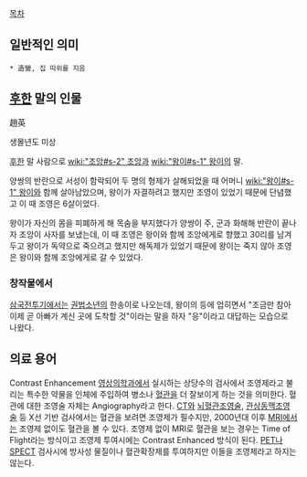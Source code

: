 [[목차]]
== 일반적인 의미 ==
 * 造營, 집 따위를 지음

== [[후한]] 말의 인물 ==
趙英

생몰년도 미상

[[후한]] 말 사람으로 [[wiki:"조앙#s-2" 조앙]]과 [[wiki:"왕이#s-1" 왕이]]의 딸.

양쌍의 반란으로 서성이 함락되어 두 명의 형제가 살해되었을 때 어머니 [[wiki:"왕이#s-1" 왕이]]와 함께 살아남았으며, 왕이가 자결하려고 했지만 조영이 있었기 때문에 단념했고 이 때 조영은 6살이었다.

왕이가 자신의 몸을 피폐하게 해 목숨을 부지했다가 양쌍이 주, 군과 화해해 반란이 끝나자 조앙이 사자를 보냈는데, 이 때 조영은 왕이와 함께 조앙에게로 향했고 30리를 남겨두고 왕이가 독약으로 죽으려고 했지만 해독제가 있었기 때문에 왕이는 죽지 않아 조영은 왕이와 함께 조앙에게로 갈 수 있었다.

=== 창작물에서 ===
[[삼국전투기]]에서는 [[권법소년]]의 한송이로 나오는데, 왕이의 등에 업히면서 "조금만 참아 이제 곧 아빠가 계신 곳에 도착할 것"이라는 말을 하자 "응"이라고 대답하는 모습으로 나왔다.

== 의료 용어 ==
Contrast Enhancement
[[영상의학과]]에서 실시하는 상당수의 검사에서 조영제라고 불리는 특수한 약물을 인체에 주입하여 병소나 [[혈관]]을 더 잘보이게 하는 것을 의미한다. 혈관에 대한 조영술 자체는 Angiography라고 한다. [[CT]]와 [[뇌혈관조영술]], [[관상동맥조영술]] 등 X선 기반 검사에서는 혈관을 보려면 조영제가 필수지만, 2000년대 이후 [[MRI]]에서는 조영제 없이도 혈관을 볼 수 있다. 조영제 없이 MRI로 혈관을 보는 경우는 Time of Flight라는 방식이고 조영제 투여시에는 Contrast Enhanced 방식이 된다.
[[PET]]나 [[SPECT]] 검사시에 방사성 물질이나 혈관확장제를 투여하지만 이들을 조영제라고 하지는 않는다.
